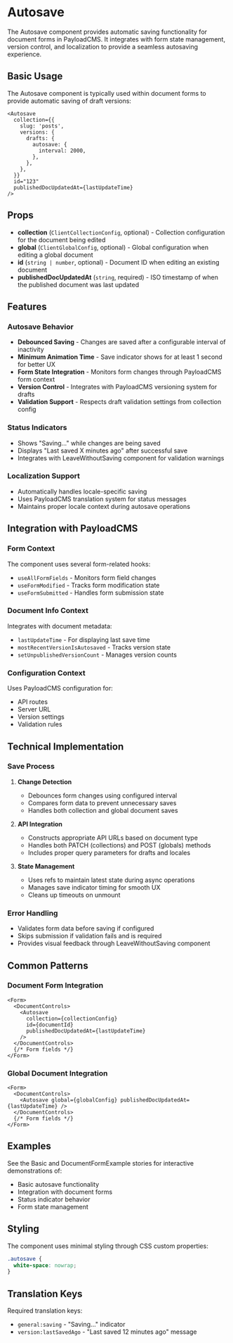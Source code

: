 # Autosave

The Autosave component provides automatic saving functionality for document forms in PayloadCMS. It integrates with form state management, version control, and localization to provide a seamless autosaving experience.

## Basic Usage

The Autosave component is typically used within document forms to provide automatic saving of draft versions:

```tsx
<Autosave
  collection={{
    slug: 'posts',
    versions: {
      drafts: {
        autosave: {
          interval: 2000,
        },
      },
    },
  }}
  id="123"
  publishedDocUpdatedAt={lastUpdateTime}
/>
```

## Props

- **collection** (`ClientCollectionConfig`, optional) - Collection configuration for the document being edited
- **global** (`ClientGlobalConfig`, optional) - Global configuration when editing a global document
- **id** (`string | number`, optional) - Document ID when editing an existing document
- **publishedDocUpdatedAt** (`string`, required) - ISO timestamp of when the published document was last updated

## Features

### Autosave Behavior

- **Debounced Saving** - Changes are saved after a configurable interval of inactivity
- **Minimum Animation Time** - Save indicator shows for at least 1 second for better UX
- **Form State Integration** - Monitors form changes through PayloadCMS form context
- **Version Control** - Integrates with PayloadCMS versioning system for drafts
- **Validation Support** - Respects draft validation settings from collection config

### Status Indicators

- Shows "Saving..." while changes are being saved
- Displays "Last saved X minutes ago" after successful save
- Integrates with LeaveWithoutSaving component for validation warnings

### Localization Support

- Automatically handles locale-specific saving
- Uses PayloadCMS translation system for status messages
- Maintains proper locale context during autosave operations

## Integration with PayloadCMS

### Form Context

The component uses several form-related hooks:

- `useAllFormFields` - Monitors form field changes
- `useFormModified` - Tracks form modification state
- `useFormSubmitted` - Handles form submission state

### Document Info Context

Integrates with document metadata:

- `lastUpdateTime` - For displaying last save time
- `mostRecentVersionIsAutosaved` - Tracks version state
- `setUnpublishedVersionCount` - Manages version counts

### Configuration Context

Uses PayloadCMS configuration for:

- API routes
- Server URL
- Version settings
- Validation rules

## Technical Implementation

### Save Process

1. **Change Detection**

   - Debounces form changes using configured interval
   - Compares form data to prevent unnecessary saves
   - Handles both collection and global document saves

2. **API Integration**

   - Constructs appropriate API URLs based on document type
   - Handles both PATCH (collections) and POST (globals) methods
   - Includes proper query parameters for drafts and locales

3. **State Management**
   - Uses refs to maintain latest state during async operations
   - Manages save indicator timing for smooth UX
   - Cleans up timeouts on unmount

### Error Handling

- Validates form data before saving if configured
- Skips submission if validation fails and is required
- Provides visual feedback through LeaveWithoutSaving component

## Common Patterns

### Document Form Integration

```tsx
<Form>
  <DocumentControls>
    <Autosave
      collection={collectionConfig}
      id={documentId}
      publishedDocUpdatedAt={lastUpdateTime}
    />
  </DocumentControls>
  {/* Form fields */}
</Form>
```

### Global Document Integration

```tsx
<Form>
  <DocumentControls>
    <Autosave global={globalConfig} publishedDocUpdatedAt={lastUpdateTime} />
  </DocumentControls>
  {/* Form fields */}
</Form>
```

## Examples

See the Basic and DocumentFormExample stories for interactive demonstrations of:

- Basic autosave functionality
- Integration with document forms
- Status indicator behavior
- Form state management

## Styling

The component uses minimal styling through CSS custom properties:

```scss
.autosave {
  white-space: nowrap;
}
```

## Translation Keys

Required translation keys:

- `general:saving` - "Saving..." indicator
- `version:lastSavedAgo` - "Last saved 12 minutes ago" message
